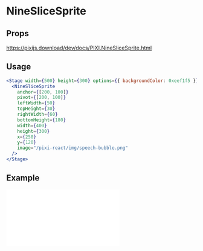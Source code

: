 # NineSliceSprite

## Props

https://pixijs.download/dev/docs/PIXI.NineSliceSprite.html

## Usage

```jsx live
<Stage width={500} height={300} options={{ backgroundColor: 0xeef1f5 }}>
  <NineSliceSprite
    anchor={[200, 100]}
    pivot={[200, 100]}
    leftWidth={50}
    topHeight={30}
    rightWidth={60}
    bottomHeight={180}
    width={400}
    height={300}
    x={250}
    y={120}
    image="/pixi-react/img/speech-bubble.png"
  />
</Stage>
```

## Example

<iframe
  height={500}
  scrolling="no"
  title="Nine Slice Plane"
  src="//codepen.io/inlet/embed/8bf47b3e9a4539c472ea2836780c59eb/?height=300&theme-id=33987&default-tab=result&embed-version=2"
  frameBorder="no"
  allowFullScreen={true}
  style={{ width: '100%' }}
/>
